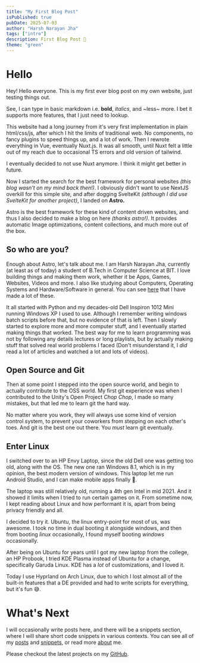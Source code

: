```yaml
---
title: "My First Blog Post"
isPublished: true
pubDate: 2025-07-03
author: "Harsh Narayan Jha"
tags: ["intro"]
description: First Blog Post 🎉
theme: "green"
---
```


# Hello

Hey! Hello everyone. This is my first ever blog post on my own website, just testing things out.

See, I can type in basic markdown i.e. **bold**, _italics_, and ~less~ more. I bet it supports more features, that I just need to <span data-tippy-content="And learn a lot! 😵‍💫">lookup</span>.

This website had a long journey from it's very first implementation in plain html/css/js, after which I hit the limits of traditional web.
No components, no fancy plugins to speed things up, and a lot of work.
Then I rewrote everything in Vue, eventually Nuxt.js. It was all smooth, until Nuxt felt a little out of my reach due to occasional TS errors and old version of tailwind.

I eventually decided to not use Nuxt anymore. I think it might get better in future.

Now I started the search for the best framework for personal websites _(this blog wasn't on my mind back then!)_.
I obviously didn't want to use NextJS overkill for this simple site, and after dogging SvelteKit _(although I did use SvelteKit for another project)_, I landed on **Astro.**

Astro is the best framework for these kind of content driven websites, and thus I also decided to make a blog on here _(thanks astro!)_.
It provides automatic Image optimizations, content collections, and much more out of the box.

## So who are you?

Enough about Astro, let's talk about me. I am Harsh Narayan Jha, currently (at least as of today) a student of B.Tech in Computer Science at <span data-tippy-content="Birla Institute of Technology">BIT</span>.
I love building things and making them work, whether it be Apps, Games, Websites, Videos and more. I also like studying about Computers, Operating Systems and Hardware/Software in general.
You can see <a href="/projects">here</a> that I have made a lot of these.

It all started with Python and my decades-old Dell Inspiron 1012 Mini running Windows XP I used to use.
Although I remember writing windows batch scripts before that, but no evidence of that is left.
Then I slowly started to explore more and more computer stuff, and I eventually started making things that worked.
The best way for me to learn programming was not by following any details lectures or long playlists, but by actually making stuff that solved real world problems I faced (Don't misunderstand it, I _did_ read a lot of articles and watched a lot and lots of videos).

## Open Source and Git

Then at some point I stepped into the open source world, and begin to actually contribute to the OSS world.
My first git experience was when I contributed to the Unity's Open Project _Chop Chop_, I made so many mistakes, but that led me to learn git the hard way.

No matter where you work, they will always use some kind of version control system, to prevent your coworkers from stepping on each other's toes.
And git is the best one out there. You _must_ learn git eventually.

## Enter Linux

I switched over to an HP Envy Laptop, since the old Dell one was getting too old, along with the OS.
The new one ran Windows 8.1, which is in my opinion, the best modern version of windows.
This laptop let me run Android Studio, and I can make mobile apps finally 🎉.

The laptop was still relatively old, running a 4th gen Intel in mid 2021. And it showed it limits when I tried to run certain games on it.
From sometime now, I kept reading about Linux and how performant it is, apart from being privacy friendly and all.

I decided to try it. Ubuntu, the linux entry-point for most of us, was awesome.
I took no time in dual booting it alongside windows, and then from booting _linux_ occasionally, I found myself booting _windows_ occasionally.

After being on Ubuntu for years until I got my new laptop from the college, an HP Probook, I tried KDE Plasma instead of Ubuntu for a change, specifically Garuda Linux.
KDE has a _lot_ of customizations, and I loved it.

Today I use Hyprland on Arch Linux, due to which I lost almost all of the built-in features that a <span data-tippy-content="Desktop Environment">DE</span> provided and had to write scripts for everything, but it's fun 😅.

# What's Next

I will occasionally write posts here, and there will be a snippets section, where I will share short code snippets in various contexts.
You can see all of my <a href="/blog">posts</a> and <a href="/snippets">snippets</a>, or read more <a href="/about">about</a> me.

Please checkout the latest projects on my <a href="https://github.com/HarshNarayanJha" target="_blank" rel="noopener noreferrer">GitHub</a>.
